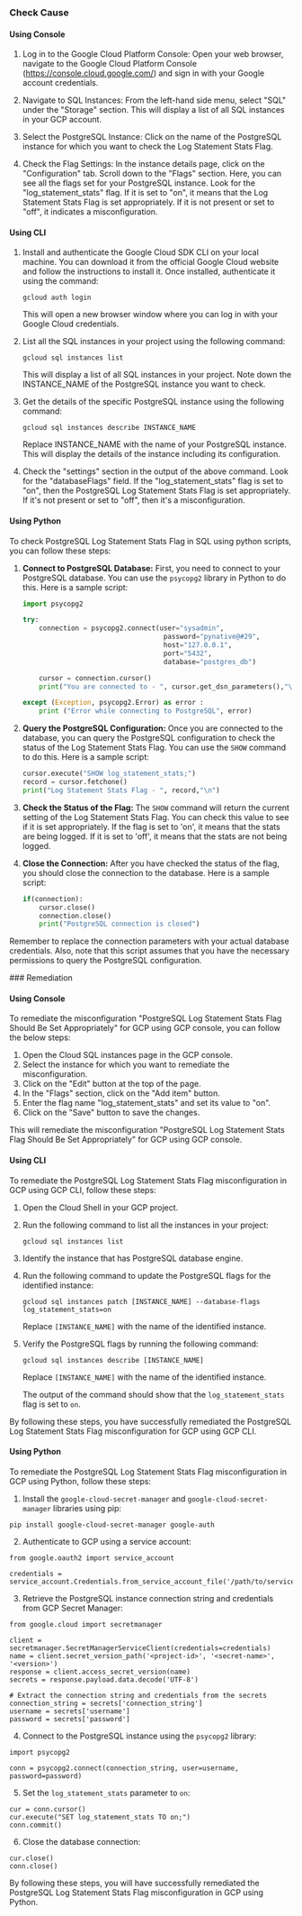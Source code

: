 

<Tabs><Tab title='Cause'>
### Check Cause

#### Using Console

1. Log in to the Google Cloud Platform Console: Open your web browser, navigate to the Google Cloud Platform Console (https://console.cloud.google.com/) and sign in with your Google account credentials.

2. Navigate to SQL Instances: From the left-hand side menu, select "SQL" under the "Storage" section. This will display a list of all SQL instances in your GCP account.

3. Select the PostgreSQL Instance: Click on the name of the PostgreSQL instance for which you want to check the Log Statement Stats Flag.

4. Check the Flag Settings: In the instance details page, click on the "Configuration" tab. Scroll down to the "Flags" section. Here, you can see all the flags set for your PostgreSQL instance. Look for the "log_statement_stats" flag. If it is set to "on", it means that the Log Statement Stats Flag is set appropriately. If it is not present or set to "off", it indicates a misconfiguration.

#### Using CLI

1. Install and authenticate the Google Cloud SDK CLI on your local machine. You can download it from the official Google Cloud website and follow the instructions to install it. Once installed, authenticate it using the command:
   ```
   gcloud auth login
   ```
   This will open a new browser window where you can log in with your Google Cloud credentials.

2. List all the SQL instances in your project using the following command:
   ```
   gcloud sql instances list
   ```
   This will display a list of all SQL instances in your project. Note down the INSTANCE_NAME of the PostgreSQL instance you want to check.

3. Get the details of the specific PostgreSQL instance using the following command:
   ```
   gcloud sql instances describe INSTANCE_NAME
   ```
   Replace INSTANCE_NAME with the name of your PostgreSQL instance. This will display the details of the instance including its configuration.

4. Check the "settings" section in the output of the above command. Look for the "databaseFlags" field. If the "log_statement_stats" flag is set to "on", then the PostgreSQL Log Statement Stats Flag is set appropriately. If it's not present or set to "off", then it's a misconfiguration.

#### Using Python

To check PostgreSQL Log Statement Stats Flag in SQL using python scripts, you can follow these steps:

1. **Connect to PostgreSQL Database:**
   First, you need to connect to your PostgreSQL database. You can use the `psycopg2` library in Python to do this. Here is a sample script:

   ```python
   import psycopg2

   try:
       connection = psycopg2.connect(user="sysadmin",
                                      password="pynative@#29",
                                      host="127.0.0.1",
                                      port="5432",
                                      database="postgres_db")

       cursor = connection.cursor()
       print("You are connected to - ", cursor.get_dsn_parameters(),"\n")

   except (Exception, psycopg2.Error) as error :
       print ("Error while connecting to PostgreSQL", error)
   ```

2. **Query the PostgreSQL Configuration:**
   Once you are connected to the database, you can query the PostgreSQL configuration to check the status of the Log Statement Stats Flag. You can use the `SHOW` command to do this. Here is a sample script:

   ```python
   cursor.execute("SHOW log_statement_stats;")
   record = cursor.fetchone()
   print("Log Statement Stats Flag - ", record,"\n")
   ```

3. **Check the Status of the Flag:**
   The `SHOW` command will return the current setting of the Log Statement Stats Flag. You can check this value to see if it is set appropriately. If the flag is set to 'on', it means that the stats are being logged. If it is set to 'off', it means that the stats are not being logged.

4. **Close the Connection:**
   After you have checked the status of the flag, you should close the connection to the database. Here is a sample script:

   ```python
   if(connection):
       cursor.close()
       connection.close()
       print("PostgreSQL connection is closed")
   ```

Remember to replace the connection parameters with your actual database credentials. Also, note that this script assumes that you have the necessary permissions to query the PostgreSQL configuration.

</Tab>

<Tab title='Remediation'>
### Remediation

#### Using Console

To remediate the misconfiguration "PostgreSQL Log Statement Stats Flag Should Be Set Appropriately" for GCP using GCP console, you can follow the below steps:

1. Open the Cloud SQL instances page in the GCP console.
2. Select the instance for which you want to remediate the misconfiguration.
3. Click on the "Edit" button at the top of the page.
4. In the "Flags" section, click on the "Add item" button.
5. Enter the flag name "log_statement_stats" and set its value to "on".
6. Click on the "Save" button to save the changes.

This will remediate the misconfiguration "PostgreSQL Log Statement Stats Flag Should Be Set Appropriately" for GCP using GCP console.

#### Using CLI

To remediate the PostgreSQL Log Statement Stats Flag misconfiguration in GCP using GCP CLI, follow these steps:

1. Open the Cloud Shell in your GCP project.

2. Run the following command to list all the instances in your project:
   
   ```
   gcloud sql instances list
   ```

3. Identify the instance that has PostgreSQL database engine.

4. Run the following command to update the PostgreSQL flags for the identified instance:
   
   ```
   gcloud sql instances patch [INSTANCE_NAME] --database-flags log_statement_stats=on
   ```
   
   Replace `[INSTANCE_NAME]` with the name of the identified instance.

5. Verify the PostgreSQL flags by running the following command:
   
   ```
   gcloud sql instances describe [INSTANCE_NAME]
   ```
   
   Replace `[INSTANCE_NAME]` with the name of the identified instance.

   The output of the command should show that the `log_statement_stats` flag is set to `on`.

By following these steps, you have successfully remediated the PostgreSQL Log Statement Stats Flag misconfiguration for GCP using GCP CLI.

#### Using Python

To remediate the PostgreSQL Log Statement Stats Flag misconfiguration in GCP using Python, follow these steps:

1. Install the `google-cloud-secret-manager` and `google-cloud-secret-manager` libraries using pip:

```
pip install google-cloud-secret-manager google-auth
```

2. Authenticate to GCP using a service account:

```
from google.oauth2 import service_account

credentials = service_account.Credentials.from_service_account_file('/path/to/service_account.json')
```

3. Retrieve the PostgreSQL instance connection string and credentials from GCP Secret Manager:

```
from google.cloud import secretmanager

client = secretmanager.SecretManagerServiceClient(credentials=credentials)
name = client.secret_version_path('<project-id>', '<secret-name>', '<version>')
response = client.access_secret_version(name)
secrets = response.payload.data.decode('UTF-8')

# Extract the connection string and credentials from the secrets
connection_string = secrets['connection_string']
username = secrets['username']
password = secrets['password']
```

4. Connect to the PostgreSQL instance using the `psycopg2` library:

```
import psycopg2

conn = psycopg2.connect(connection_string, user=username, password=password)
```

5. Set the `log_statement_stats` parameter to `on`:

```
cur = conn.cursor()
cur.execute("SET log_statement_stats TO on;")
conn.commit()
```

6. Close the database connection:

```
cur.close()
conn.close()
```

By following these steps, you will have successfully remediated the PostgreSQL Log Statement Stats Flag misconfiguration in GCP using Python.


</Tab>
</Tabs>